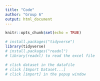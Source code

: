 ```yaml
---
title: "Code"
author: "Group 6"
output: html_document
---
```


```r
knitr::opts_chunk$set(echo = TRUE)
```

```r
# install.packages("tidyverse")
library(tidyverse)
# install.packages("readxl")
# library(readxl) to read the excel file
```

```r
# click dataset in the datafile 
# click [Import Dataset...]
# click [import] in the popup window
```

```r


```
